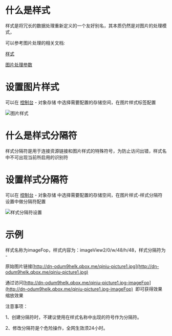 # 什么是样式

样式是将冗长的数据处理重新定义的一个友好别名，其本质仍然是对图片的处理模式，

可以参考图片处理的相关文档:

[样式](https://developer.qiniu.com/dora/manual/1204/processing-mechanism#3)

[图片处理参数](https://developer.qiniu.com/dora/manual/3683/img-directions-for-use)


# 设置图片样式
可以在 [控制台](https://portal.qiniu.com/) - 对象存储 中选择需要配置的存储空间，在图片样式标签配置

![图片样式](https://dn-odum9helk.qbox.me/FuXGqOGi88Dl6ekcGfXX3e3r2h0k)

# 什么是样式分隔符
样式分隔符是用于连接资源链接和图片样式的特殊符号，为防止访问出错，样式名中不可出现当前所启用的识别符

# 设置样式分隔符
可以在 [控制台](https://portal.qiniu.com/) - 对象存储 中选择需要配置的存储空间，在图片样式-样式分隔符设置中做分隔符配置

![样式分隔符设置](https://dn-odum9helk.qbox.me/FjZI9eYPo2VBnSlFN6XyhFKiV6Jn)

# 示例

样式名称为imageFop，样式内容为：imageView2/0/w/48/h/48，样式分隔符为 -

原始图片链接[http://dn-odum9helk.qbox.me/qiniu-picture1.jpg](http://dn-odum9helk.qbox.me/qiniu-picture1.jpg)

通过访问[http://dn-odum9helk.qbox.me/qiniu-picture1.jpg-imageFop](http://dn-odum9helk.qbox.me/qiniu-picture1.jpg-imageFop)&nbsp; 即可获得效果缩放效果

注意事项：

1、创建分隔符时，不建议使用在样式名称中出现的符号作为分隔符。

2、修改分隔符是个危险操作，全网生效须24小时。

